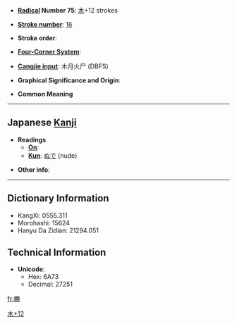 * '''[[Wiktionary:Chinese radical index| Radical]] Number 75''': [[Wiktionary:Chinese radical index 木|木]]+12 strokes

* '''[[Wiktionary:Chinese total strokes index|Stroke number]]''': [[Wiktionary:Chinese total strokes index 16|16]]

* '''Stroke order''': 

* '''[[Wiktionary:Chinese four corner index|Four-Corner System]]''': 

* '''[[Wiktionary:Chinese Cangjie index|Cangjie input]]''': 木月火尸 (DBFS)

* '''Graphical Significance and Origin''': 

* '''Common Meaning'''

----

== Japanese [[Kanji]] ==

* '''Readings'''
** '''[[On]]''': 
** '''[[Kun]]''': [[ぬで]] (nude)

* '''Other info''':  

----

== Dictionary Information ==

* KangXi: 0555.311
* Morohashi: 15624
* Hanyu Da Zidian: 21294.051

== Technical Information ==

* '''Unicode''':
** Hex: 6A73
** Decimal: 27251

[[Category:Japanese-only CJKV Characters|木+12]]

[[fr:橳]]